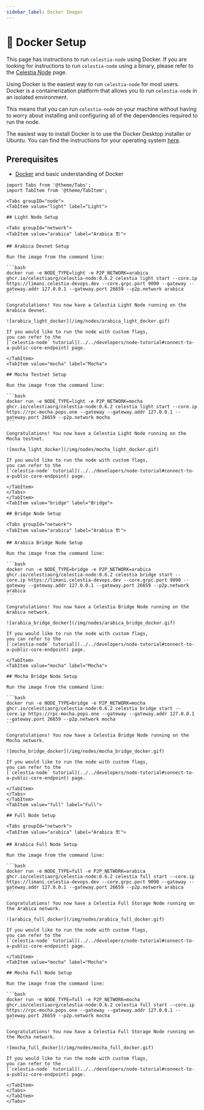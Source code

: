 ```yaml
---
sidebar_label: Docker Images
---
```


# 🐳 Docker Setup

This page has instructions to run `celestia-node` using Docker. If you are
looking for instructions to run `celestia-node` using a binary, please
refer to the [Celestia Node](./celestia-node.mdx) page.

Using Docker is the easiest way to run `celestia-node` for most
users. Docker is a containerization platform that allows you to run `celestia-node`
in an isolated environment.

This means that you can run `celestia-node` on your machine without having
to worry about installing and configuring all of the dependencies required
to run the node.

The easiest way to install Docker is to use the Docker Desktop installer or
Ubuntu. You can find the instructions for your operating system
[here](https://docs.docker.com/engine/install).

## Prerequisites

- [Docker](https://docs.docker.com/get-docker) and basic understanding of Docker

````mdx-code-block
import Tabs from '@theme/Tabs';
import TabItem from '@theme/TabItem';

<Tabs groupID="node">
<TabItem value="light" label="Light">

## Light Node Setup

<Tabs groupId="network">
<TabItem value="arabica" label="Arabica 🏗️">

## Arabica Devnet Setup

Run the image from the command line:

```bash 
docker run -e NODE_TYPE=light -e P2P_NETWORK=arabica ghcr.io/celestiaorg/celestia-node:0.6.2 celestia light start --core.ip https://limani.celestia-devops.dev --core.grpc.port 9090 --gateway --gateway.addr 127.0.0.1 --gateway.port 26659 --p2p.network arabica
```

Congratulations! You now have a Celestia Light Node running on the Arabica devnet.

![arabica_light_docker](/img/nodes/arabica_light_docker.gif)

If you would like to run the node with custom flags,
you can refer to the
[`celestia-node` tutorial](../../developers/node-tutorial#connect-to-a-public-core-endpoint) page.

</TabItem>
<TabItem value="mocha" label="Mocha">

## Mocha Testnet Setup

Run the image from the command line:

```bash 
docker run -e NODE_TYPE=light -e P2P_NETWORK=mocha ghcr.io/celestiaorg/celestia-node:0.6.2 celestia light start --core.ip https://rpc-mocha.pops.one --gateway --gateway.addr 127.0.0.1 --gateway.port 26659 --p2p.network mocha
```

Congratulations! You now have a Celestia Light Node running on the Mocha testnet.

![mocha_light_docker](/img/nodes/mocha_light_docker.gif)

If you would like to run the node with custom flags,
you can refer to the
[`celestia-node` tutorial](../../developers/node-tutorial#connect-to-a-public-core-endpoint) page.

</TabItem>
</Tabs>
</TabItem>
<TabItem value="bridge" label="Bridge">

## Bridge Node Setup

<Tabs groupId="network">
<TabItem value="arabica" label="Arabica 🏗️">

## Arabica Bridge Node Setup

Run the image from the command line:

```bash 
docker run -e NODE_TYPE=bridge -e P2P_NETWORK=arabica ghcr.io/celestiaorg/celestia-node:0.6.2 celestia bridge start --core.ip https://limani.celestia-devops.dev --core.grpc.port 9090 --gateway --gateway.addr 127.0.0.1 --gateway.port 26659 --p2p.network arabica
```

Congratulations! You now have a Celestia Bridge Node running on the Arabica network.

![arabica_bridge_docker](/img/nodes/arabica_bridge_docker.gif)

If you would like to run the node with custom flags,
you can refer to the
[`celestia-node` tutorial](../../developers/node-tutorial#connect-to-a-public-core-endpoint) page.

</TabItem>
<TabItem value="mocha" label="Mocha">

## Mocha Bridge Node Setup

Run the image from the command line:

```bash 
docker run -e NODE_TYPE=bridge -e P2P_NETWORK=mocha ghcr.io/celestiaorg/celestia-node:0.6.2 celestia bridge start --core.ip https://rpc-mocha.pops.one --gateway --gateway.addr 127.0.0.1 --gateway.port 26659 --p2p.network mocha
```

Congratulations! You now have a Celestia Bridge Node running on the Mocha network.

![mocha_bridge_docker](/img/nodes/mocha_bridge_docker.gif)

If you would like to run the node with custom flags,
you can refer to the
[`celestia-node` tutorial](../../developers/node-tutorial#connect-to-a-public-core-endpoint) page.

</TabItem>
</Tabs>
</TabItem>
<TabItem value="full" label="Full">

## Full Node Setup

<Tabs groupId="network">
<TabItem value="arabica" label="Arabica 🏗️">

## Arabica Full Node Setup

Run the image from the command line:

```bash 
docker run -e NODE_TYPE=full -e P2P_NETWORK=arabica ghcr.io/celestiaorg/celestia-node:0.6.2 celestia full start --core.ip https://limani.celestia-devops.dev --core.grpc.port 9090 --gateway --gateway.addr 127.0.0.1 --gateway.port 26659 --p2p.network arabica
```

Congratulations! You now have a Celestia Full Storage Node running on the Arabica network.

![arabica_full_docker](/img/nodes/arabica_full_docker.gif)

If you would like to run the node with custom flags,
you can refer to the
[`celestia-node` tutorial](../../developers/node-tutorial#connect-to-a-public-core-endpoint) page.

</TabItem>
<TabItem value="mocha" label="Mocha">

## Mocha Full Node Setup

Run the image from the command line:

```bash 
docker run -e NODE_TYPE=full -e P2P_NETWORK=mocha ghcr.io/celestiaorg/celestia-node:0.6.2 celestia full start --core.ip https://rpc-mocha.pops.one --gateway --gateway.addr 127.0.0.1 --gateway.port 26659 --p2p.network mocha
```

Congratulations! You now have a Celestia Full Storage Node running on the Mocha network.

![mocha_full_docker](/img/nodes/mocha_full_docker.gif)

If you would like to run the node with custom flags,
you can refer to the
[`celestia-node` tutorial](../../developers/node-tutorial#connect-to-a-public-core-endpoint) page.

</TabItem>
</Tabs>
</TabItem>
</Tabs>
````
